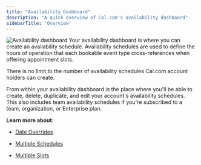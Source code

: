 ```yaml
---
title: "Availability Dashboard"
description: "A quick overview of Cal.com's availability dashboard"
sidebarTitle: 'Overview'
---
```


![Availability dashboard](/Screenshot2025-03-122.30.23PM.png "Availability dashboard in dark mode")
Your availability dashboard is where you can create an availability schedule. Availability schedules are used to define the hours of operation that each bookable event type cross-references when offering appointment slots.

There is no limit to the number of availability schedules Cal.com account holders can create.

From within your availability dashboard is the place where you'll be able to create, delete, duplicate, and edit your account's availability schedules. This also includes team availability schedules if you're subscribed to a team, organization, or Enterprise plan.

**Learn more about:**

* [Date Overrides](https://cal.com/help/availabilities/date-overrides)

* [Multiple Schedules](https://cal.com/help/availabilities/multiple-schedules)

* [Multiple Slots](https://cal.com/help/availabilities/multiple-slots)
